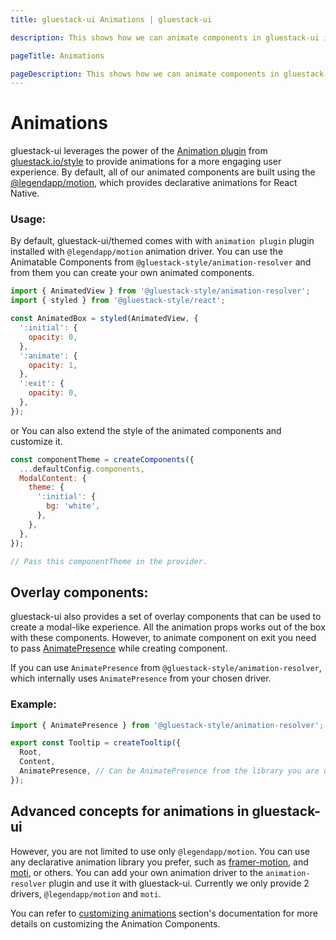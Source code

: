 ```yaml
---
title: gluestack-ui Animations | gluestack-ui

description: This shows how we can animate components in gluestack-ui in Next.js and Expo projects.

pageTitle: Animations

pageDescription: This shows how we can animate components in gluestack-ui in Next.js and Expo projects.
---
```



<Meta title="ui/Guides/Advanced/Animations" />

# Animations

gluestack-ui leverages the power of the [Animation plugin](/style/docs/plugins/animation-plugin) from [gluestack.io/style](/style) to provide animations for a more engaging user experience. By default, all of our animated components are built using the [@legendapp/motion](https://legendapp.com/open-source/motion/), which provides declarative animations for React Native.

### Usage:

By default, gluestack-ui/themed comes with with `animation plugin` plugin installed with `@legendapp/motion` animation driver. You can use the Animatable Components from `@gluestack-style/animation-resolver` and from them you can create your own animated components.

```jsx
import { AnimatedView } from '@gluestack-style/animation-resolver';
import { styled } from '@gluestack-style/react';

const AnimatedBox = styled(AnimatedView, {
  ':initial': {
    opacity: 0,
  },
  ':animate': {
    opacity: 1,
  },
  ':exit': {
    opacity: 0,
  },
});
```

or You can also extend the style of the animated components and customize it.

```jsx
const componentTheme = createComponents({
  ...defaultConfig.components,
  ModalContent: {
    theme: {
      ':initial': {
        bg: 'white',
      },
    },
  },
});

// Pass this componentTheme in the provider.
```

## Overlay components:

gluestack-ui also provides a set of overlay components that can be used to create a modal-like experience. All the animation props works out of the box with these components. However, to animate component on exit you need to pass [AnimatePresence](https://legendapp.com/open-source/motion/animate-presence/) while creating component.

If you can use `AnimatePresence` from `@gluestack-style/animation-resolver`, which internally uses `AnimatePresence` from your chosen driver.

### Example:

```jsx
import { AnimatePresence } from '@gluestack-style/animation-resolver';

export const Tooltip = createTooltip({
  Root,
  Content,
  AnimatePresence, // Can be AnimatePresence from the library you are using
});
```

## Advanced concepts for animations in gluestack-ui

However, you are not limited to use only `@legendapp/motion`. You can use any declarative animation library you prefer, such as [framer-motion](https://www.framer.com/motion/), and [moti](https://moti.fyi/), or others. You can add your own animation driver to the `animation-resolver` plugin and use it with gluestack-ui. Currently we only provide 2 drivers, `@legendapp/motion` and `moti`.

You can refer to [customizing animations](/ui/docs/theme-configuration/customizing-theme) section's documentation for more details on customizing the Animation Components.
